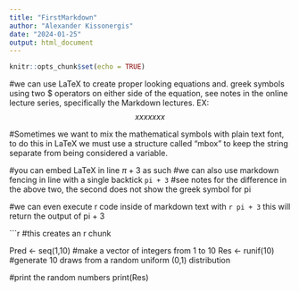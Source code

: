 ```yaml
---
title: "FirstMarkdown"
author: "Alexander Kissonergis"
date: "2024-01-25"
output: html_document
---
```


```r
knitr::opts_chunk$set(echo = TRUE)
```


#we can use LaTeX to create proper looking equations and. greek symbols using two $ operators on either side of the equation, see notes in the online lecture series, specifically the Markdown lectures. EX: $$xxxxxxx$$


#Sometimes we want to mix the mathematical symbols with plain text font, to do this in LaTeX we must use a structure called "mbox" to keep the string separate from being considered a variable. 

#you can embed LaTeX in line $\pi + 3$ as such
#we can also use markdown fencing in line with a single backtick `pi + 3`
#see notes for the difference in the above two, the second does not show the greek symbol for pi

#we can even execute r code inside of markdown text with `r pi + 3` this will return the output of pi + 3


```r
#this creates an r chunk 

Pred <- seq(1,10)  #make a vector of integers from 1 to 10
Res <- runif(10)   #generate 10 draws from a random uniform (0,1) distribution

#print the random numbers
print(Res)


